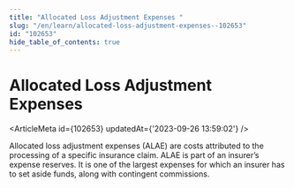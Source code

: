 ```yaml
---
title: "Allocated Loss Adjustment Expenses "
slug: "/en/learn/allocated-loss-adjustment-expenses--102653"
id: "102653"
hide_table_of_contents: true
---
```



# Allocated Loss Adjustment Expenses 

<ArticleMeta id={102653} updatedAt={'2023-09-26 13:59:02'} />
<div className='border-solid border-b border-t-0 my-4 border-[var(--ifm-color-gray-300)]' />

Allocated loss adjustment expenses (ALAE) are costs attributed to the processing of a specific insurance claim. ALAE is part of an insurer’s expense reserves. It is one of the largest expenses for which an insurer has to set aside funds, along with contingent commissions.
